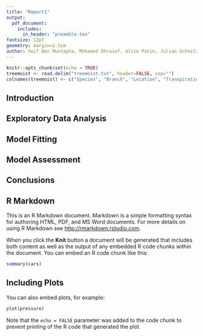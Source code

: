 ```yaml
---
title: "Report1"
output:
  pdf_document:
    includes:
      in_header: "preamble.tex"
fontsize: 12pt
geometry: margin=2.5cm
author: Seif Ben Mustapha, Mohamed Dhraief, Alice Patin, Julian Schnitzler
---
```


```r
knitr::opts_chunk$set(echo = TRUE)
treemoist <- read.delim("treemoist.txt", header=FALSE, sep="")
colnames(treemoist) <- c("Species", "Branch", "Location", "Transpiration", "Moisture")
```

## Introduction

## Exploratory Data Analysis

## Model Fitting

## Model Assessment

## Conclusions




## R Markdown

This is an R Markdown document. Markdown is a simple formatting syntax for authoring HTML, PDF, and MS Word documents. For more details on using R Markdown see <http://rmarkdown.rstudio.com>.

When you click the **Knit** button a document will be generated that includes both content as well as the output of any embedded R code chunks within the document. You can embed an R code chunk like this:

```r
summary(cars)
```

## Including Plots

You can also embed plots, for example:

```r
plot(pressure)
```

Note that the `echo = FALSE` parameter was added to the code chunk to prevent printing of the R code that generated the plot.
